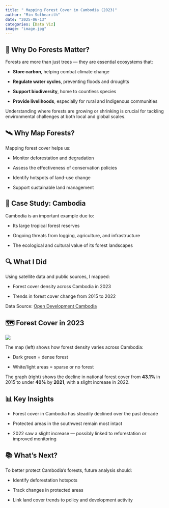 ```yaml
---
title: " Mapping Forest Cover in Cambodia (2023)"
author: "Min Sothearith"
date: "2025-06-13"
categories: [Data Viz]
image: "image.jpg"
---
```

## **🌳 Why Do Forests Matter?**

Forests are more than just trees — they are essential ecosystems that:

 - **Store carbon**, helping combat climate change

 - **Regulate water cycles**, preventing floods and droughts

 - **Support biodiversity**, home to countless species

 - **Provide livelihoods**, especially for rural and Indigenous communities

Understanding where forests are growing or shrinking is crucial for tackling environmental challenges at both local and global scales.

## **🛰️ Why Map Forests?**

Mapping forest cover helps us:

 - Monitor deforestation and degradation

 - Assess the effectiveness of conservation policies

 - Identify hotspots of land-use change

 - Support sustainable land management

## **📍 Case Study: Cambodia**

Cambodia is an important example due to:

 - Its large tropical forest reserves

 - Ongoing threats from logging, agriculture, and infrastructure

 - The ecological and cultural value of its forest landscapes

## **🔍 What I Did**

Using satellite data and public sources, I mapped:

 - Forest cover density across Cambodia in 2023

 - Trends in forest cover change from 2015 to 2022

Data Source: [Open Development Cambodia](https://opendevelopmentcambodia.net/)

## **🗺️ Forest Cover in 2023**

![](Post1_Enviroviz.jpeg)


The map (left) shows how forest density varies across Cambodia:

 - Dark green = dense forest

 - White/light areas = sparse or no forest

The graph (right) shows the decline in national forest cover from **43.1% **in 2015 to under **40%** by **2021**, with a slight increase in 2022.

## **📊 Key Insights**

 - Forest cover in Cambodia has steadily declined over the past decade

 - Protected areas in the southwest remain most intact

 - 2022 saw a slight increase — possibly linked to reforestation or improved monitoring

## **📚 What’s Next?**

To better protect Cambodia’s forests, future analysis should:

 - Identify deforestation hotspots

 - Track changes in protected areas

 - Link land cover trends to policy and development activity

